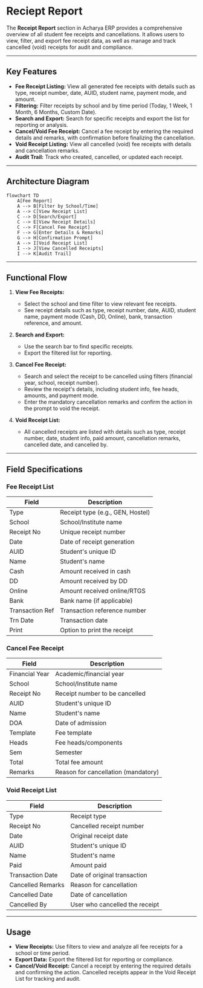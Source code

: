 # Reciept Report

The **Receipt Report** section in Acharya ERP provides a comprehensive overview of all student fee receipts and cancellations. It allows users to view, filter, and export fee receipt data, as well as manage and track cancelled (void) receipts for audit and compliance.

---

## Key Features

- **Fee Receipt Listing:** View all generated fee receipts with details such as type, receipt number, date, AUID, student name, payment mode, and amount.
- **Filtering:** Filter receipts by school and by time period (Today, 1 Week, 1 Month, 6 Months, Custom Date).
- **Search and Export:** Search for specific receipts and export the list for reporting or analysis.
- **Cancel/Void Fee Receipt:** Cancel a fee receipt by entering the required details and remarks, with confirmation before finalizing the cancellation.
- **Void Receipt Listing:** View all cancelled (void) fee receipts with details and cancellation remarks.
- **Audit Trail:** Track who created, cancelled, or updated each receipt.

---

## Architecture Diagram

```mermaid
flowchart TD
    A[Fee Report]
    A --> B[Filter by School/Time]
    A --> C[View Receipt List]
    C --> D[Search/Export]
    C --> E[View Receipt Details]
    C --> F[Cancel Fee Receipt]
    F --> G[Enter Details & Remarks]
    G --> H[Confirmation Prompt]
    A --> I[Void Receipt List]
    I --> J[View Cancelled Receipts]
    I --> K[Audit Trail]
```

---

## Functional Flow

1. **View Fee Receipts:**  
   - Select the school and time filter to view relevant fee receipts.
   - See receipt details such as type, receipt number, date, AUID, student name, payment mode (Cash, DD, Online), bank, transaction reference, and amount.

2. **Search and Export:**  
   - Use the search bar to find specific receipts.
   - Export the filtered list for reporting.

3. **Cancel Fee Receipt:**  
   - Search and select the receipt to be cancelled using filters (financial year, school, receipt number).
   - Review the receipt's details, including student info, fee heads, amounts, and payment mode.
   - Enter the mandatory cancellation remarks and confirm the action in the prompt to void the receipt.

4. **Void Receipt List:**  
   - All cancelled receipts are listed with details such as type, receipt number, date, student info, paid amount, cancellation remarks, cancelled date, and cancelled by.

---

## Field Specifications

### Fee Receipt List

| Field           | Description                              |
|-----------------|------------------------------------------|
| Type            | Receipt type (e.g., GEN, Hostel)         |
| School          | School/Institute name                    |
| Receipt No      | Unique receipt number                    |
| Date            | Date of receipt generation               |
| AUID            | Student's unique ID                      |
| Name            | Student's name                           |
| Cash            | Amount received in cash                  |
| DD              | Amount received by DD                    |
| Online          | Amount received online/RTGS              |
| Bank            | Bank name (if applicable)                |
| Transaction Ref | Transaction reference number             |
| Trn Date        | Transaction date                         |
| Print           | Option to print the receipt              |

### Cancel Fee Receipt

| Field           | Description                              |
|-----------------|------------------------------------------|
| Financial Year  | Academic/financial year                  |
| School          | School/Institute name                    |
| Receipt No      | Receipt number to be cancelled           |
| AUID            | Student's unique ID                      |
| Name            | Student's name                           |
| DOA             | Date of admission                        |
| Template        | Fee template                             |
| Heads           | Fee heads/components                     |
| Sem             | Semester                                 |
| Total           | Total fee amount                         |
| Remarks         | Reason for cancellation (mandatory)      |

### Void Receipt List

| Field             | Description                              |
|-------------------|------------------------------------------|
| Type              | Receipt type                             |
| Receipt No        | Cancelled receipt number                 |
| Date              | Original receipt date                    |
| AUID              | Student's unique ID                      |
| Name              | Student's name                           |
| Paid              | Amount paid                              |
| Transaction Date  | Date of original transaction             |
| Cancelled Remarks | Reason for cancellation                  |
| Cancelled Date    | Date of cancellation                     |
| Cancelled By      | User who cancelled the receipt           |

---

## Usage

- **View Receipts:** Use filters to view and analyze all fee receipts for a school or time period.
- **Export Data:** Export the filtered list for reporting or compliance.
- **Cancel/Void Receipt:** Cancel a receipt by entering the required details and confirming the action. Cancelled receipts appear in the Void Receipt List for tracking and audit.